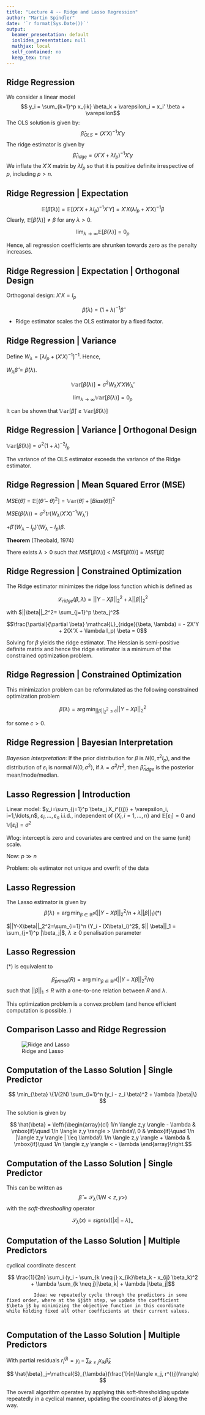 ```yaml
---
title: "Lecture 4 -- Ridge and Lasso Regression"
author: "Martin Spindler"
date: '`r format(Sys.Date())`'
output:
  beamer_presentation: default
  ioslides_presentation: null
  mathjax: local
  self_contained: no
  keep_tex: true
---
```


## Ridge Regression

We consider a linear model
$$ y_i = \sum_{k=1}^p x_{ik} \beta_k + \varepsilon_i = x_i' \beta + \varepsilon$$
The OLS solution is given by:  
$$ \hat{\beta}_{OLS} = (X'X)^{-1} X'y $$
The ridge estimator is given by
$$ \hat{\beta}_{ridge} = (X'X+ \lambda I_p)^{-1} X'y $$
We inflate the $X'X$ matrix by $\lambda I_p$ so that it is positive definite
irrespective of $p$, including $p > n$.

## Ridge Regression | Expectation

$$ \mathbb{E}[\hat{\beta}(\lambda)] = \mathbb{E}[(X'X+ \lambda I_p)^{-1}X'Y]= X'X(\lambda I_p + X'X)^{-1} \beta $$
  Clearly, $\mathbb{E}[\hat{\beta}(\lambda)] \neq \beta$ for any $\lambda >0$. 

$$ \lim_{\lambda \rightarrow \infty} \mathbb{E}[\hat{\beta}(\lambda)] = 0_p $$
  
Hence, all regression coefficients are shrunken towards zero as the penalty increases.

## Ridge Regression | Expectation | Orthogonal Design

Orthogonal design: $X'X=I_p$

$$\hat{\beta}(\lambda) = (1+\lambda)^{-1} \hat{\beta}$$

+ Ridge estimator scales the OLS estimator by a fixed factor.

## Ridge Regression | Variance

Define $W_{\lambda}=[\lambda I_p + (X'X)^{-1}]^{-1}$. Hence,

$W_{\lambda} \hat{\beta}= \hat{\beta}(\lambda).$
  
$$ \mathbb{Var}[\hat{\beta}(\lambda)] = \sigma^2 W_{\lambda} X'X W_{\lambda}' $$
    
$$ \lim_{\lambda \rightarrow \infty} \mathbb{Var} [\hat{\beta}(\lambda)] = 0_p$$
      
It can be shown that $\mathbb{Var}[\hat{\beta}] \geq \mathbb{Var}[\hat{\beta}(\lambda)]$
      
## Ridge Regression | Variance | Orthogonal Design
      
$\mathbb{Var}[\hat{\beta}(\lambda)]=\sigma^2(1+ \lambda)^{-2}I_p$
        
The variance of the OLS estimator exceeds the variance of the Ridge estimator.
      
## Ridge Regression | Mean Squared Error (MSE)
      
$MSE(\hat{\theta})= \mathbb{E}[(\hat{\theta} - \theta)^2] = \mathbb{Var}(\hat{\theta}) + [Bias(\hat{\theta})]^2$
        
$MSE(\hat{\beta}(\lambda))= \sigma^2 tr\{W_{\lambda}(X'X)^{-1} W_{\lambda}'\}$
          
$+ \beta'(W_{\lambda}-I_p)'(W_{\lambda}-I_p) \beta.$
          
**Theorem** (Theobald, 1974)  
        
There exists $\lambda > 0$ such that $MSE[\hat{\beta}(\lambda)]<MSE[\hat{\beta}(0)]= MSE[\hat{\beta}]$

## Ridge Regression | Constrained Optimization
          
The Ridge estimator minimizes the ridge loss function which is defined as
        
$$ \mathcal{L}_{ridge}(\beta, \lambda) = ||Y-X\beta||^2_2 + \lambda ||\beta||_2^2 $$
          
with $||\beta||_2^2= \sum_{j=1}^p \beta_j^2$
          
$$\frac{\partial}{\partial \beta}  \mathcal{L}_{ridge}(\beta, \lambda) = - 2X'Y + 2(X'X + \lambda I_p) \beta = 0$$
            
Solving for $\beta$ yields the ridge estimator.
The Hessian is semi-positive definite matrix and hence the ridge estimator is a minimum of the constrained optimization problem.
          
## Ridge Regression | Constrained Optimization
          
This minimization problem can be reformulated as the following constrained optimization problem
          
$$\hat{\beta}(\lambda) = \arg \min_{||\beta||^2_2 \leq c} ||Y-X\beta||^2_2$$
            
for some $c >0$.
          
## Ridge Regression | Bayesian Interpretation
          
*Bayesian Interpretation*: If the prior distribution
for $\beta$ is $N(0, \tau^2 I_p)$, and the distribution of $\varepsilon_i$ is normal $N(0, \sigma^2)$, if $\lambda = \sigma^2/\tau^2$, then $\hat{\beta}_{ridge}$ is the posterior mean/mode/median.

## Lasso Regression | Introduction
          
Linear model: $y_i=\sum_{j=1}^p \beta_j X_i^{(j)} + \varepsilon_i, i=1,\ldots,n$, 
$\varepsilon_i,\ldots, \varepsilon_n$ i.i.d., independent of $\{X_i, i=1,\ldots,n\}$ and $\mathbb{E} [\varepsilon_i]=0$ and $\mathbb{V} [\varepsilon_i]=\sigma^2$  
            
Wlog: intercept is zero and covariates are centred and on the same (unit) scale.  
          
Now: $p \gg n$
            
Problem: ols estimator not unique and overfit of the data
          
## Lasso Regression
          
The Lasso estimator is given by
$$ \hat{\beta}(\lambda)=\arg \min_{\beta \in \mathbb{R}^p} \left(||Y-X\beta||_2^2/n + \lambda ||\beta||_1 \right) (*) $$
            
$||Y-X\beta||_2^2=\sum_{i=1}^n (Y_i - (X\beta)_i)^2$, $|| \beta||_1 = \sum_{j=1}^p |\beta_j|$, $\lambda \geq 0$ penalisation parameter
          
## Lasso Regression
          
$(*)$ is equivalent to
          
$$ \hat{\beta}_{primal}(R) = \arg \min_{\beta \in \mathbb{R}^p}  \left(||Y-X\beta||_2^2/n \right) $$
such that $||\beta||_1 \leq R$ with a one-to-one relation between $R$ and $\lambda$.
          
This optimization problem is a convex problem (and hence efficient computation is possible. ) 
          
## Comparison Lasso and Ridge Regression
          
![Ridge and Lasso](LassoRidgeGraph.png)
          
## Computation of the Lasso Solution | Single Predictor
$$ \min_{\beta} \{1/(2N) \sum_{i=1}^n (y_i - z_i \beta)^2 + \lambda |\beta|\} $$
            
The solution is given by
          
$$ \hat{\beta} = \left\{\begin{array}{cl} 1/n \langle z,y \rangle - \lambda  & \mbox{if}\quad 1/n   \langle z,y \rangle > \lambda\\
            0 &  \mbox{if}\quad 1/n |\langle z,y \rangle | \leq \lambda\\
            1/n \langle z,y \rangle + \lambda  & \mbox{if}\quad 1/n \langle z,y \rangle < - \lambda
            \end{array}\right.$$
              
## Computation of the Lasso Solution | Single Predictor
This can be written as
$$ \hat{\beta} = \mathcal{S}_{\lambda}(1/N <z,y>)$$
with the *soft-threshodling* operator
            
$$ \mathcal{S}_{\lambda}(x)=sign(x)(|x|-\lambda)_+$$
              
## Computation of the Lasso Solution | Multiple Predictors
              
cyclical coordinate descent
            
$$ \frac{1}{2n} \sum_i (y_i - \sum_{k \neq j} x_{ik}\beta_k - x_{ij} \beta_k)^2 + \lambda \sum_{k \neq j}|\beta_k| + \lambda |\beta_j|$$
              
              Idea: we repeatedly cycle through the predictors in some fixed order, where at the $j$th step, we update the coefficient $\beta_j$ by minimizing the objective function in this coordinate while holding fixed all other coefficients at their current values.
            
## Computation of the Lasso Solution | Multiple Predictors
            
With partial residuals $r_i^{(j)}= y_i - \sum_{k \neq j} x_{ik} \hat{\beta}_k$
              
$$ \hat{\beta}_j=\mathcal{S}_{\lambda}(\frac{1}{n}\langle x_j, r^{(j)}\rangle) $$
              
The overall algorithm operates by applying this soft-thresholding update repeatedly in a cyclical manner, updating the coordinates of $\hat{\beta}$ along the way.   